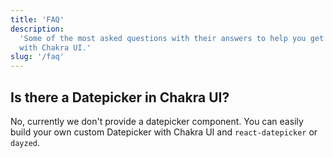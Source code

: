 ```yaml
---
title: 'FAQ'
description:
  'Some of the most asked questions with their answers to help you get started
  with Chakra UI.'
slug: '/faq'
---
```


## Is there a Datepicker in Chakra UI?

No, currently we don't provide a datepicker component. You can easily build your
own custom Datepicker with Chakra UI and `react-datepicker` or `dayzed`.